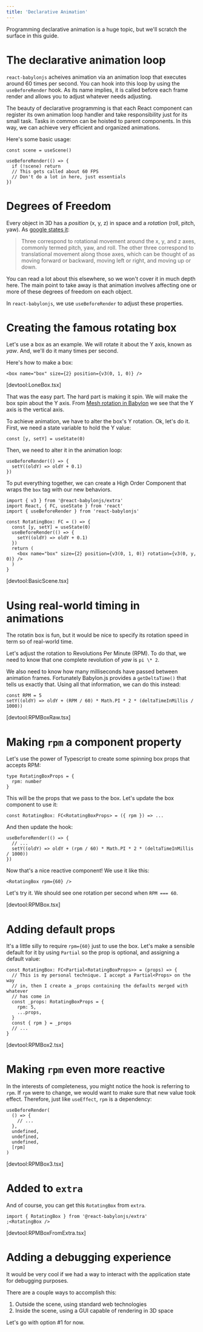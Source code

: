 ```yaml
---
title: 'Declarative Animation'
---
```


Programming declarative animation is a huge topic, but we'll scratch the surface
in this guide.

# The declarative animation loop

`react-babylonjs` acheives animation via an animation loop that executes around
60 times per second. You can hook into this loop by using the `useBeforeRender`
hook. As its name implies, it is called before each frame render and allows you
to adjust whatever needs adjusting.

The beauty of declarative programming is that each React component can register
its own animation loop handler and take responsibility just for its small task.
Tasks in common can be hoisted to parent components. In this way, we can achieve
very efficient and organized animations.

Here's some basic usage:

```tsx
const scene = useScene()

useBeforeRender(() => {
  if (!scene) return
  // This gets called about 60 FPS
  // Don't do a lot in here, just essentials
})
```

# Degrees of Freedom

Every object in 3D has a _position_ (x, y, z) in space and a _rotation_ (roll,
pitch, yaw). As
[google states it](https://developers.google.com/vr/discover/degrees-of-freedom):

> Three correspond to rotational movement around the x, y, and z axes, commonly
> termed pitch, yaw, and roll. The other three correspond to translational
> movement along those axes, which can be thought of as moving forward or
> backward, moving left or right, and moving up or down.

You can read a lot about this elsewhere, so we won't cover it in much depth
here. The main point to take away is that animation involves affecting one or
more of these degrees of freedom on each object.

In `react-babylonjs`, we use `useBeforeRender` to adjust these properties.

# Creating the famous rotating box

Let's use a box as an example. We will rotate it about the Y axis, known as
_yaw_. And, we'll do it many times per second.

Here's how to make a box:

```tsx
<box name="box" size={2} position={v3(0, 1, 0)} />
```

[devtool:LoneBox.tsx]

That was the easy part. The hard part is making it spin. We will make the box
spin about the Y axis. From
[Mesh rotation in Babylon](https://doc.babylonjs.com/divingDeeper/mesh/transforms/center_origin/rotation)
we see that the Y axis is the vertical axis.

To achieve animation, we have to alter the box's Y rotation. Ok, let's do it.
First, we need a state variable to hold the Y value:

```tsx
const [y, setY] = useState(0)
```

Then, we need to alter it in the animation loop:

```tsx
useBeforeRender(() => {
  setY((oldY) => oldY + 0.1)
})
```

To put everything together, we can create a High Order Component that wraps the
`box` tag with our new behaviors.

```tsx
import { v3 } from '@react-babylonjs/extra'
import React, { FC, useState } from 'react'
import { useBeforeRender } from 'react-babylonjs'

const RotatingBox: FC = () => {
  const [y, setY] = useState(0)
  useBeforeRender(() => {
    setY((oldY) => oldY + 0.1)
  })
  return (
    <box name="box" size={2} position={v3(0, 1, 0)} rotation={v3(0, y, 0)} />
  )
}
```

[devtool:BasicScene.tsx]

# Using real-world timing in animations

The rotatin box is fun, but it would be nice to specify its rotation speed in
term so of real-world time.

Let's adjust the rotation to Revolutions Per Minute (RPM). To do that, we need
to know that one complete revolution of _yaw_ is `pi \* 2`.

We also need to know how many milliseconds have passed between animation frames.
Fortunately Babylon.js provides a `getDeltaTime()` that tells us exactly that.
Using all that information, we can do this instead:

```tsx
const RPM = 5
setY((oldY) => oldY + (RPM / 60) * Math.PI * 2 * (deltaTimeInMillis / 1000))
```

[devtool:RPMBoxRaw.tsx]

# Making `rpm` a component property

Let's use the power of Typescript to create some spinning box props that accepts
RPM:

```tsx
type RotatingBoxProps = {
  rpm: number
}
```

This will be the props that we pass to the box. Let's update the box component
to use it:

```tsx
const RotatingBox: FC<RotatingBoxProps> = ({ rpm }) => ...
```

And then update the hook:

```tsx
useBeforeRender(() => {
  // ...
  setY((oldY) => oldY + (rpm / 60) * Math.PI * 2 * (deltaTimeInMillis / 1000))
})
```

Now that's a nice reactive component! We use it like this:

```tsx
<RotatingBox rpm={60} />
```

Let's try it. We should see one rotation per second when `RPM === 60`.

[devtool:RPMBox.tsx]

# Adding default props

It's a little silly to require `rpm={60}` just to use the box. Let's make a
sensible default for it by using `Partial` so the prop is optional, and
assigning a default value:

```tsx
const RotatingBox: FC<Partial<RotatingBoxProps>> = (props) => {
  // This is my personal technique. I accept a Partial<Props> on the way
  // in, then I create a _props containing the defaults merged with whatever
  // has come in
  const _props: RotatingBoxProps = {
    rpm: 5,
    ...props,
  }
  const { rpm } = _props
  // ...
}
```

[devtool:RPMBox2.tsx]

# Making `rpm` even more reactive

In the interests of completeness, you might notice the hook is referring to
`rpm`. If `rpm` were to change, we would want to make sure that new value took
effect. Therefore, just like `useEffect`, `rpm` is a dependency:

```tsx
useBeforeRender(
  () => {
    // ...
  },
  undefined,
  undefined,
  undefined,
  [rpm]
)
```

[devtool:RPMBox3.tsx]

# Added to `extra`

And of course, you can get this `RotatingBox` from `extra`.

```tsx
import { RotatingBox } from '@react-babylonjs/extra'
;<RotatingBox />
```

[devtool:RPMBoxFromExtra.tsx]

# Adding a debugging experience

It would be very cool if we had a way to interact with the application state for
debugging purposes.

There are a couple ways to accomplish this:

1. Outside the scene, using standard web technologies
2. Inside the scene, using a GUI capable of rendering in 3D space

Let's go with option #1 for now.
